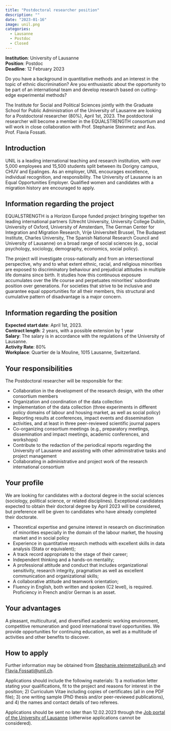 ```yaml
---
title: "Postdoctoral researcher position"
description: ""
date: "2023-01-16"
image: unil.png
categories:
  - Lausanne
  - Postdoc
  - Closed
---
```


**Institution**: University of Lausanne  
**Position**: Postdoc  
**Deadline**: 12 February 2023 

Do you have a background in quantitative methods and an interest in the topic of ethnic discrimination? Are you enthusiastic about the opportunity to be part of an international team and develop research based on cutting-edge experimental methods?  

The Institute for Social and Political Sciences jointly with the Graduate School for Public Administration of the University of Lausanne are looking for a Postdoctoral researcher (80%), April 1st, 2023. The postdoctoral researcher will become a member in the EQUALSTRENGTH consortium and will work in close collaboration with Prof. Stephanie Steinmetz and Ass. Prof. Flavia Fossati.


## Introduction

UNIL is a leading international teaching and research institution, with over 5,000 employees and 15,500 students split between its Dorigny campus, CHUV and Epalinges. As an employer, UNIL encourages excellence, individual recognition, and responsibility. The University of Lausanne is an Equal Opportunities Employer. Qualified women and candidates with a migration history are encouraged to apply. 
 

## Information regarding the project

EQUALSTRENGTH is a Horizon Europe funded project bringing together ten leading international partners (Utrecht University, University College Dublin, University of Oxford, University of Amsterdam, The German Center for Integration and Migration Research, Vrije Universiteit Brussel, The Budapest Institute, Charles University, The Spanish National Research Council and University of Lausanne) on a broad range of social sciences (e.g., social psychology, sociology, demography, economics, social policy).  

The project will investigate cross-nationally and from an intersectional perspective, why and to what extent ethnic, racial, and religious minorities are exposed to discriminatory behaviour and prejudicial attitudes in multiple life domains since birth. It studies how this continuous exposure accumulates over the life course and perpetuates minorities’ subordinate position over generations. For societies that strive to be inclusive and guarantee equal opportunities for all their members, this structural and cumulative pattern of disadvantage is a major concern. 
 
## Information regarding the position

**Expected start date**: April 1st, 2023.  
**Contract length**: 2 years, with a possible extension by 1 year  
**Salary**:  The salary is in accordance with the regulations of the University of Lausanne.  
**Activity Rate**: 80%  
**Workplace**: Quartier de la Mouline, 1015 Lausanne, Switzerland.  

## Your responsibilities

The Postdoctoral researcher will be responsible for the:

- Collaboration in the development of the research design, with the other consortium members  
-	Organization and coordination of the data collection   
- Implementation of the data collection (three experiments in different policy domains of labour and housing market, as well as social policy)  
- Reporting results at conferences, impact events and dissemination activities, and at least in three peer-reviewed scientific journal papers  
- Co-organizing consortium meetings (e.g., preparatory meetings, dissemination and impact meetings, academic conferences, and workshops)  
- Contribute to the redaction of the periodical reports regarding the University of Lausanne and assisting with other administrative tasks and project management 
- Collaborating in administrative and project work of the research international consortium   


## Your profile

We are looking for candidates with a doctoral degree in the social sciences (sociology, political science, or related disciplines). Exceptional candidates expected to obtain their doctoral degree by April 2023 will be considered, but preference will be given to candidates who have already completed their doctorate. 

- Theoretical expertise and genuine interest in research on discrimination of minorities especially in the domain of the labour market, the housing market and in social policy  
- Experience in quantitative research methods with excellent skills in data analysis (Stata or equivalent);  
- A track record appropriate to the stage of their career;  
- Independent thinking and a hands-on mentality;  
- A professional attitude and conduct that includes organizational sensitivity, research integrity, pragmatism as well as excellent communication and organizational skills;  
- A collaborative attitude and teamwork orientation;  
- Fluency in English, both written and spoken (C2 level), is required. Proficiency in French and/or German is an asset.   

## Your advantages

A pleasant, multicultural, and diversified academic working environment, competitive remuneration and good international travel opportunities. We provide opportunities for continuing education, as well as a multitude of activities and other benefits to discover.

## How to apply

Further information may be obtained from [Stephanie.steinmetz@unil.ch](stephanie.steinmetz@unil.ch) and [Flavia.Fossati@unil.ch](flavia.fossati@unil.ch). 

Applications should include the following materials: 1) a motivation letter stating your qualifications, fit to the project and reasons for interest in the position; 2) Curriculum Vitae including copies of certificates (all in one PDF file); 3) one writing sample (PhD thesis and/or peer-reviewed publications), and 4) the names and contact details of two referees. 

Applications should be sent no later than 12.02.2023 through the [Job portal of the University of Lausanne](https://career5.successfactors.eu/career?career%5fns=job%5flisting&company=universitdP&navBarLevel=JOB%5fSEARCH&rcm%5fsite%5flocale=fr%5fFR&career_job_req_id=20663&selected_lang=en_US&jobAlertController_jobAlertId=&jobAlertController_jobAlertName=&browserTimeZone=Europe/Zurich&_s.crb=NQAT%2b3bChFaJVB1Zh4wxRGI4bb5odT8SoyCLw3XwvQs%3d) (otherwise applications cannot be considered).

